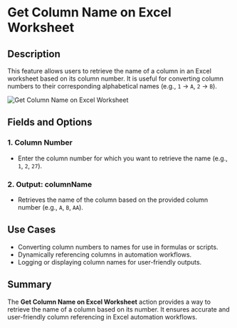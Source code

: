 # Get Column Name on Excel Worksheet  

## Description

This feature allows users to retrieve the name of a column in an Excel worksheet based on its column number. It is useful for converting column numbers to their corresponding alphabetical names (e.g., `1` → `A`, `2` → `B`).  

![Get Column Name on Excel Worksheet](../assets/excel/get-column-name-on-excel-worksheet.png)  

## Fields and Options  

### 1. **Column Number** 

- Enter the column number for which you want to retrieve the name (e.g., `1`, `2`, `27`).  

### 2. **Output: columnName** 

- Retrieves the name of the column based on the provided column number (e.g., `A`, `B`, `AA`).  

## Use Cases

- Converting column numbers to names for use in formulas or scripts.  
- Dynamically referencing columns in automation workflows.  
- Logging or displaying column names for user-friendly outputs.  

## Summary

The **Get Column Name on Excel Worksheet** action provides a way to retrieve the name of a column based on its number. It ensures accurate and user-friendly column referencing in Excel automation workflows.  